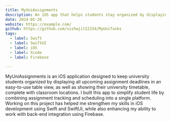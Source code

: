 ```yaml
---
title: MyUniAssignments
description: An iOS app that helps students stay organized by displaying upcoming assignment deadlines in a table view along with their university timetable, including classroom locations.
date: 2024-05-26
website: https://example.com/
github: https://github.com/vishwjit22154/MyUniTasks
tags:
  - label: Swift
  - label: SwiftUI
  - label: iOS
  - label: Xcode
  - label: Firebase
  
---
```


MyUniAssignments is an iOS application designed to keep university students organized by displaying all upcoming assignment deadlines in an easy-to-use table view, as well as showing their university timetable, complete with classroom locations. I built this app to simplify student life by combining assignment tracking and scheduling into a single platform. Working on this project has helped me strengthen my skills in iOS development using Swift and SwiftUI, while also enhancing my ability to work with back-end integration using Firebase.